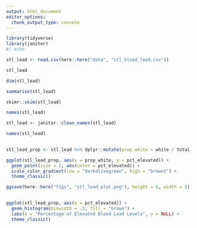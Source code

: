 ```yaml
---
output: html_document
editor_options: 
  chunk_output_type: console
---
```



```r
library(tidyverse)
library(janitor)
#| echo 

```

```r
stl_lead <- read.csv(here::here("data", "stl_blood_lead.csv"))

stl_lead

dim(stl_lead)

summarise(stl_lead)

skimr::skim(stl_lead)

names(stl_lead)

stl_lead <- janitor::clean_names(stl_lead)

names(stl_lead)
      
```

```r


stl_lead_prop <- stl_lead %>% dplyr::mutate(prop_white = white / total_pop * 100)


```

```r
ggplot(stl_lead_prop, aes(x = prop_white, y = pct_elevated)) + 
  geom_point(size = 2, aes(color = pct_elevated)) + 
  scale_color_gradient(low = "darkolivegreen", high = "brown1") + 
  theme_classic()

ggsave(here::here("figs", "stl_lead_plot.png"), height = 6, width = 5)
  


```

```r
ggplot(stl_lead_prop, aes(x = pct_elevated)) + 
  geom_histogram(binwidth = .5, fill = "brown") + 
  labs(x = "Percentage of Elevated Blood Lead Levels", y = NULL) + 
  theme_classic()


```

